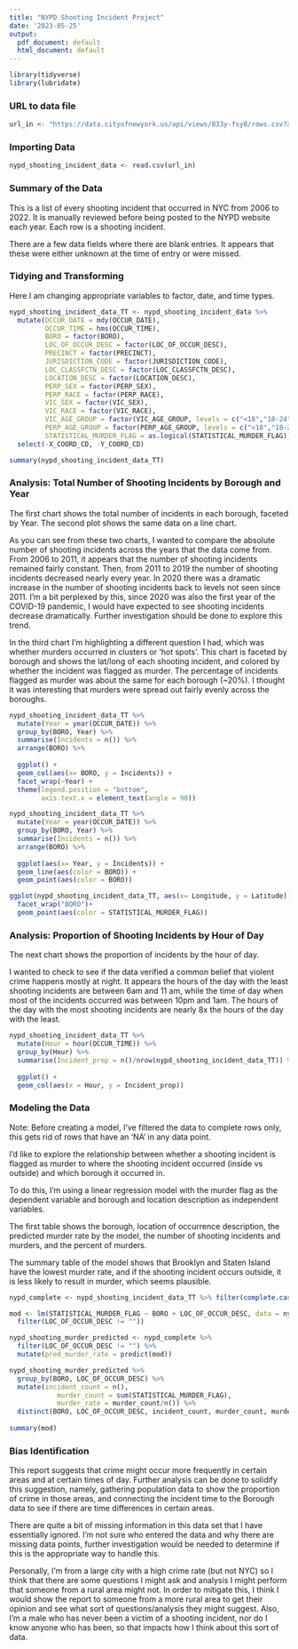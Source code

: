 ---
title: "NYPD Shooting Incident Project"
date: '2023-05-25'
output:
  pdf_document: default
  html_document: default
---
```{r libraries, echo=FALSE}
library(tidyverse)
library(lubridate)
```

### URL to data file

```{r get_data}
url_in <- "https://data.cityofnewyork.us/api/views/833y-fsy8/rows.csv?accessType=DOWNLOAD"
```

### Importing Data

```{r import}
nypd_shooting_incident_data <- read.csv(url_in)
```
### Summary of the Data

This is a list of every shooting incident that occurred in NYC from 2006 to 2022.  It is manually reviewed before being posted to the NYPD website each year.  Each row is a shooting incident.

There are a few data fields where there are blank entries.  It appears that these were either unknown at the time of entry or were missed. 

### Tidying and Transforming

Here I am changing appropriate variables to factor, date, and time types.

```{r tidytransform}
nypd_shooting_incident_data_TT <- nypd_shooting_incident_data %>%
  mutate(OCCUR_DATE = mdy(OCCUR_DATE),
         OCCUR_TIME = hms(OCCUR_TIME),
         BORO = factor(BORO),
         LOC_OF_OCCUR_DESC = factor(LOC_OF_OCCUR_DESC),
         PRECINCT = factor(PRECINCT),
         JURISDICTION_CODE = factor(JURISDICTION_CODE),
         LOC_CLASSFCTN_DESC = factor(LOC_CLASSFCTN_DESC),
         LOCATION_DESC = factor(LOCATION_DESC),
         PERP_SEX = factor(PERP_SEX),
         PERP_RACE = factor(PERP_RACE),
         VIC_SEX = factor(VIC_SEX),
         VIC_RACE = factor(VIC_RACE),
         VIC_AGE_GROUP = factor(VIC_AGE_GROUP, levels = c("<18","18-24","25-44", "45-64", "65+","UNKNOWN"), ordered = TRUE),
         PERP_AGE_GROUP = factor(PERP_AGE_GROUP, levels = c("<18","18-24","25-44", "45-64", "65+","UNKNOWN"), ordered = TRUE),
         STATISTICAL_MURDER_FLAG = as.logical(STATISTICAL_MURDER_FLAG)) %>%
  select(-X_COORD_CD, -Y_COORD_CD)
```



```{r summary}
summary(nypd_shooting_incident_data_TT)
```

### Analysis: Total Number of Shooting Incidents by Borough and Year

The first chart shows the total number of incidents in each borough, faceted by Year. The second plot shows the same data on a line chart. 

As you can see from these two charts, I wanted to compare the absolute number of shooting incidents across the years that the data come from.  From 2006 to 2011, it appears that the number of shooting incidents remained fairly constant.  Then, from 2011 to 2019 the number of shooting incidents decreased nearly every year.  In 2020 there was a dramatic increase in the number of shooting incidents back to levels not seen since 2011.  I'm a bit perplexed by this, since 2020 was also the first year of the COVID-19 pandemic, I would have expected to see shooting incidents decrease dramatically.  Further investigation should be done to explore this trend.

In the third chart I'm highlighting a different question I had, which was whether murders occurred in clusters or 'hot spots'.  This chart is faceted by borough and shows the lat/long of each shooting incident, and colored by whether the incident was flagged as murder.  The percentage of incidents flagged as murder was about the same for each borough (~20%).  I thought it was interesting that murders were spread out fairly evenly across the boroughs.  

``` {r vis}
nypd_shooting_incident_data_TT %>%
  mutate(Year = year(OCCUR_DATE)) %>%
  group_by(BORO, Year) %>%
  summarise(Incidents = n()) %>%
  arrange(BORO) %>%
  
  ggplot() +
  geom_col(aes(x= BORO, y = Incidents)) +
  facet_wrap(~Year) +
  theme(legend.position = "bottom",
        axis.text.x = element_text(angle = 90))

nypd_shooting_incident_data_TT %>%
  mutate(Year = year(OCCUR_DATE)) %>%
  group_by(BORO, Year) %>%
  summarise(Incidents = n()) %>%
  arrange(BORO) %>%
  
  ggplot(aes(x= Year, y = Incidents)) +
  geom_line(aes(color = BORO)) +
  geom_point(aes(color = BORO))

ggplot(nypd_shooting_incident_data_TT, aes(x= Longitude, y = Latitude)) +
  facet_wrap("BORO")+
  geom_point(aes(color = STATISTICAL_MURDER_FLAG))

```

### Analysis: Proportion of Shooting Incidents by Hour of Day

The next chart shows the proportion of incidents by the hour of day.

I wanted to check to see if the data verified a common belief that violent crime happens mostly at night.  It appears the hours of the day with the least shooting incidents are between 6am and 11 am, while the time of day when most of the incidents occurred was between 10pm and 1am.  The hours of the day with the most shooting incidents are nearly 8x the hours of the day with the least.

``` {r hours} 
nypd_shooting_incident_data_TT %>%
  mutate(Hour = hour(OCCUR_TIME)) %>%
  group_by(Hour) %>%
  summarise(Incident_prop = n()/nrow(nypd_shooting_incident_data_TT)) %>%
  
  ggplot() +
  geom_col(aes(x = Hour, y = Incident_prop))
```

### Modeling the Data

Note: Before creating a model, I've filtered the data to complete rows only, this gets rid of rows that have an 'NA' in any data point.  

I'd like to explore the relationship between whether a shooting incident is flagged as murder to where the shooting incident occurred (inside vs outside) and which borough it occurred in.  

To do this, I'm using a linear regression model with the murder flag as the dependent variable and borough and location description as independent variables.

The first table shows the borough, location of occurrence description, the predicted murder rate by the model, the number of shooting incidents and murders, and the percent of murders.

The summary table of the model shows that Brooklyn and Staten Island have the lowest murder rate, and if the shooting incident occurs outside, it is less likely to result in murder, which seems plausible.

```{r modeling}
nypd_complete <- nypd_shooting_incident_data_TT %>% filter(complete.cases(.))

mod <- lm(STATISTICAL_MURDER_FLAG ~ BORO + LOC_OF_OCCUR_DESC, data = nypd_complete %>%
  filter(LOC_OF_OCCUR_DESC != ""))

nypd_shooting_murder_predicted <- nypd_complete %>%
  filter(LOC_OF_OCCUR_DESC != "") %>% 
  mutate(pred_murder_rate = predict(mod))

nypd_shooting_murder_predicted %>%
  group_by(BORO, LOC_OF_OCCUR_DESC) %>%
  mutate(incident_count = n(),
            murder_count = sum(STATISTICAL_MURDER_FLAG),
            murder_rate = murder_count/n()) %>%
  distinct(BORO, LOC_OF_OCCUR_DESC, incident_count, murder_count, murder_rate, pred_murder_rate)
  
summary(mod)

```

### Bias Identification

This report suggests that crime might occur more frequently in certain areas and at certain times of day.  Further analysis can be done to solidify this suggestion, namely, gathering population data to show the proportion of crime in those areas, and connecting the incident time to the Borough data to see if there are time differences in certain areas.  

There are quite a bit of missing information in this data set that I have essentially ignored.  I'm not sure who entered the data and why there are missing data points, further investigation would be needed to determine if this is the appropriate way to handle this.  

Personally, I'm from a large city with a high crime rate (but not NYC) so I think that there are some questions I might ask and analysis I might perform that someone from a rural area might not.  In order to mitigate this, I think I would show the report to someone from a more rural area to get their opinion and see what sort of questions/analysis they might suggest.  Also, I'm a male who has never been a victim of a shooting incident, nor do I know anyone who has been, so that impacts how I think about this sort of data.